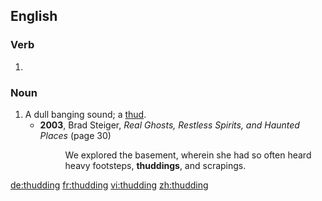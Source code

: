 ==English==

===Verb===
{{head|en}}

# {{present participle of|thud}}

===Noun===
{{en-noun}}

# A dull banging sound; a [[thud]].
#* '''2003''', Brad Steiger, ''Real Ghosts, Restless Spirits, and Haunted Places'' (page 30)
#*: We explored the basement, wherein she had so often heard heavy footsteps, '''thuddings''', and scrapings.

[[de:thudding]]
[[fr:thudding]]
[[vi:thudding]]
[[zh:thudding]]